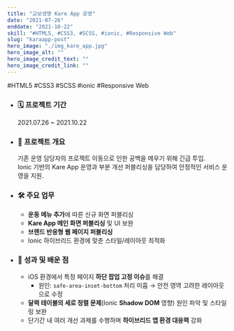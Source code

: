 ```yaml
---
title: "교보생명 Kare App 운영"
date: "2021-07-26"
enddate: "2021-10-22"
skill: "#HTML5, #CSS3, #SCSS, #ionic, #Responsive Web"
slug: "karaapp-post"
hero_image: "./img_kare_app.jpg"
hero_image_alt: ""
hero_image_credit_text: ""
hero_image_credit_link: ""
---
```


<div className="badge-wrap">
  <span className="badge badge-html">#HTML5</span>
  <span className="badge badge-css">#CSS3</span>
  <span className="badge badge-css">#SCSS</span>
  <span className="badge badge-react">#ionic</span>
  <span className="badge badge-rwd">#Responsive Web</span>
</div>

- ### 🗓️ 프로젝트 기간

  2021.07.26 ~ 2021.10.22

- ### 📌 프로젝트 개요

  기존 운영 담당자의 프로젝트 이동으로 인한 공백을 메우기 위해 긴급 투입.  
  Ionic 기반의 Kare App 운영과 부분 개선 퍼블리싱을 담당하여 안정적인 서비스 운영을 지원.

- ### 🛠 주요 업무

  - **운동 메뉴 추가**에 따른 신규 화면 퍼블리싱
  - **Kare App 메인 화면 퍼블리싱** 및 UI 보완
  - **브랜드 반응형 웹 페이지 퍼블리싱**
  - Ionic 하이브리드 환경에 맞춘 스타일/레이아웃 최적화

- ### 🎯 성과 및 배운 점

  - iOS 환경에서 특정 페이지 **하단 팝업 고정 이슈**를 해결
    - 원인: `safe-area-inset-bottom` 처리 미흡 → 안전 영역 고려한 레이아웃으로 수정
  - **달력 테이블의 세로 정렬 문제**(Ionic **Shadow DOM** 영향) 원인 파악 및 스타일링 보완
  - 단기간 내 여러 개선 과제를 수행하며 **하이브리드 앱 환경 대응력** 강화
